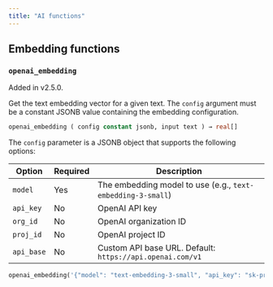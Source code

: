 ```yaml
---
title: "AI functions"
---
```


## Embedding functions

### `openai_embedding`
<Note>
Added in v2.5.0.
</Note>

Get the text embedding vector for a given text. The `config` argument must be a constant JSONB value containing the embedding configuration.

```sql Syntax
openai_embedding ( config constant jsonb, input text ) → real[]
```

The `config` parameter is a JSONB object that supports the following options:

| Option | Required | Description |
|--------|----------|-------------|
| `model` | Yes | The embedding model to use (e.g., `text-embedding-3-small`) |
| `api_key` | No | OpenAI API key |
| `org_id` | No | OpenAI organization ID |
| `proj_id` | No | OpenAI project ID |
| `api_base` | No | Custom API base URL. Default: `https://api.openai.com/v1` |

```sql Example
openai_embedding('{"model": "text-embedding-3-small", "api_key": "sk-proj-1234567890"}'::jsonb, 'Hello, world!') -> {0.0001, 0.0002, 0.0003, ...}
```

